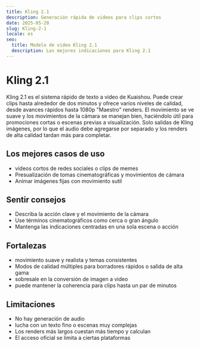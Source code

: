 ```yaml
---
title: Kling 2.1
description: Generación rápida de videos para clips cortos
date: 2025-05-20
slug: Kling-2-1
locale: es
seo:
  title: Modelo de video Kling 2.1
  description: Las mejores indicaciones para Kling 2.1
---
```

# Kling 2.1

Kling 2.1 es el sistema rápido de texto a video de Kuaishou. Puede crear clips hasta
alrededor de dos minutos y ofrece varios niveles de calidad, desde avances rápidos hasta
1080p "Maestro" renders. El movimiento se ve suave y los movimientos de la cámara se manejan bien,
haciéndolo útil para promociones cortas o escenas previas a visualización. Solo salidas de Kling
imágenes, por lo que el audio debe agregarse por separado y los renders de alta calidad tardan más
para completar.

## Los mejores casos de uso
- videos cortos de redes sociales o clips de memes
- Presualización de tomas cinematográficas y movimientos de cámara
- Animar imágenes fijas con movimiento sutil

## Sentir consejos
- Describa la acción clave y el movimiento de la cámara
- Use términos cinematográficos como cerca o gran ángulo
- Mantenga las indicaciones centradas en una sola escena o acción

## Fortalezas
- movimiento suave y realista y temas consistentes
- Modos de calidad múltiples para borradores rápidos o salida de alta gama
- sobresale en la conversión de imagen a video
- puede mantener la coherencia para clips hasta un par de minutos

## Limitaciones
- No hay generación de audio
- lucha con un texto fino o escenas muy complejas
- Los renders más largos cuestan más tiempo y calculan
- El acceso oficial se limita a ciertas plataformas
